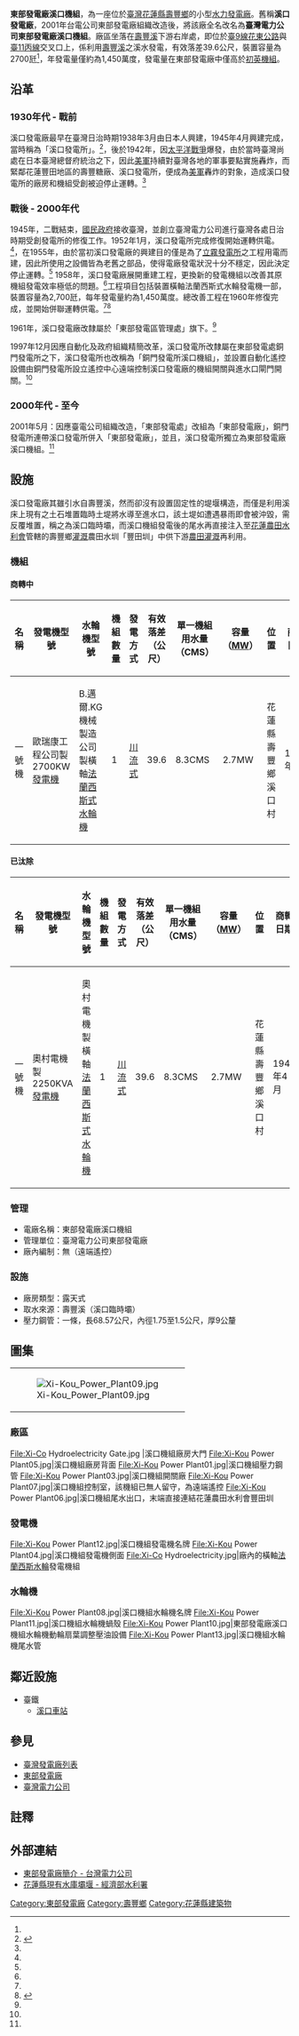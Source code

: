 {{Infobox power station 
| name               = 東部發電廠溪口機組<br>（溪口發電廠）
| official_name      = 臺灣電力公司東部發電廠溪口機組
| image              = Xi-Kou Power Plant02.jpg
| image_size         = 
| image_caption      = 東部發電廠溪口機組正面
| image_alt          = 
| location_map       = Taiwan
| location_map_width = 
| location_map_text  = 
| lat_d     = 23
| lat_m     = 48
| lat_s     = 55
| lat_NS    = N
| long_d    = 121
| long_m    = 28
| long_s    = 11
| long_EW   = E
| coordinates_type   = type:landmark
| coordinates_display= inline,title
| coordinates_ref    = 
| country            = {{ROC-TW}}
| locale             = [[花蓮縣|花蓮縣]][[壽豐鄉|壽豐鄉]]溪口村
| status             = 運轉中
| construction_began = 1938年<ref name="後山電力博物館"/>
| commissioned       = 1941年<br/>1952年（修復）<ref name="後山電力博物館">{{cite web|language=zh-tw|url=http://info.taipower.com.tw/TaipowerWeb//upload/files/28/TP551_04-17.pdf|title=後山電力博物館－獨具風格的東部發電廠|author=劉智淵|publisher=臺灣電力公司|date=2008-11（台電月刊第551期）|accessdate=2013-06-24|deadurl=yes|archiveurl=https://web.archive.org/web/20131224100102/http://info.taipower.com.tw/TaipowerWeb//upload/files/28/TP551_04-17.pdf|archivedate=2013-12-24}}</ref>
| licence_expires    = 
| decommissioned     = 
| cost               = 不詳
| owner              = [[臺灣電力公司|臺灣電力公司]]<ref name="東部發電廠簡介">{{cite web|language=zh-tw|url=http://www.taipower.com.tw/content/about/..%5C..%5CUpFile%5CPowerDevFile%5Cd225.pdf|title=東部發電廠簡介|author=|publisher=台灣電力公司|date=|accessdate=2013-06-24|deadurl=yes|archiveurl=https://web.archive.org/web/20140203144610/http://www.taipower.com.tw/UpFile/PowerDevFile/d225.pdf|archivedate=2014-02-03}}</ref>
| operator           = [[臺灣電力公司|臺灣電力公司]]<ref name="東部發電廠簡介"/>
| developer          = 花蓮港電氣所
| constructor        = 花蓮港電氣所
| generate_electricity_type       = [[川流式水力發電|川流式水力發電]]
| water_intake_from               = 壽豐溪
| hydroelectricity_generator_type = {{JPN}}奧村電機製2250KVA[[發電機|發電機]]一部（舊）<br>{{SUI}}歐瑞康工程製發電機一部（新）
| water_turbine_manu_other        = {{JPN}}奧村電機製橫軸[[法蘭西斯式水輪機|法蘭西斯式水輪機]]（舊）<br>{{GER}}B.邁爾.KG機械製造公司製橫軸[[法蘭西斯式水輪機|法蘭西斯式水輪機]]（新）
| factory_building_type           = 地面式
| water_penstock                  = 一條，長68.57公尺，內徑1.75至1.5公尺，厚9公釐
| water_hard                      = 有效落差39.6公尺
| water_consumption               = 單部：8.30 CMS
| ps_electrical_capacity          = 2.7MW
| ps_annual_generation            = 每年約1450萬度
}}
'''東部發電廠溪口機組'''，為一座位於[[臺灣|臺灣]][[花蓮縣|花蓮縣]][[壽豐鄉|壽豐鄉]]的小型[[水力發電廠|水力發電廠]]。舊稱'''溪口發電廠'''，2001年台電公司東部發電廠組織改造後，將該廠全名改名為'''臺灣電力公司東部發電廠溪口機組'''。廠區坐落在[[壽豐溪|壽豐溪]]下游右岸處，即位於[[臺9線|臺9線]][[花東公路|花東公路]]與[[臺11線|臺11丙線]]交叉口上，係利用[[壽豐溪|壽豐溪]]之溪水發電，有效落差39.6公尺，裝置容量為2700瓩<ref name="後山電力博物館"/>，年發電量僅約為1,450萬度，發電量在東部發電廠中僅高於[[東部發電廠初英機組|初英機組]]。

==沿革==
=== 1930年代 - 戰前 ===
溪口發電廠最早在臺灣日治時期1938年3月由日本人興建，1945年4月興建完成，當時稱為「溪口發電所」。<ref name="溪口發電廠小而美 支援灌溉有功">{{cite web|language=zh-tw|url=http://www.libertytimes.com.tw/2007/new/sep/22/today-north11.htm|title=溪口發電廠小而美 支援灌溉有功|author=記者簡群育／壽豐報導|publisher=自由電子報|date=2007-09-22|accessdate=2013-06-24|archive-date=2012-02-20|archive-url=https://web.archive.org/web/20120220210047/http://www.libertytimes.com.tw/2007/new/sep/22/today-north11.htm|dead-url=no}}</ref>，後於1942年，因[[太平洋戰爭|太平洋戰爭]]爆發，由於當時臺灣尚處在日本臺灣總督府統治之下，因此[[美軍|美軍]]持續對臺灣各地的軍事要點實施轟炸，而緊鄰花蓮豐田地區的壽豐糖廠、溪口發電所，便成為[[美軍|美軍]]轟炸的對象，造成溪口發電所的廠房和機組受創被迫停止運轉。<ref name="溪口發電廠小而美 支援灌溉有功"/>

=== 戰後 - 2000年代 ===
1945年，二戰結束，[[國民政府|國民政府]]接收臺灣，並創立臺灣電力公司進行臺灣各處日治時期受創發電所的修復工作。1952年1月，溪口發電所完成修復開始運轉供電。<ref name="後山電力博物館"/>，在1955年，由於當初溪口發電廠的興建目的僅是為了[[東部發電廠立霧機組|立霧發電所]]之工程用電而建，因此所使用之設備皆為老舊之部品，使得電廠發電狀況十分不穩定，因此決定停止運轉。<ref name="後山電力博物館"/>
1958年，溪口發電廠展開重建工程，更換新的發電機組以改善其原機組發電效率極低的問題。<ref name="後山電力博物館"/>工程項目包括裝置橫軸法蘭西斯式水輪發電機一部，裝置容量為2,700瓩，每年發電量約為1,450萬度。總改善工程在1960年修復完成，並開始併聯運轉供電。<ref name="後山電力博物館"/><ref>{{cite book|author= 苗允豐編撰|coauthors=|title=花蓮縣志 卷一 大事記 |year=1974 |publisher= 花蓮縣文獻委員會|location=花蓮縣 |isbn= }}</ref>

1961年，溪口發電廠改隸屬於「東部發電區管理處」旗下。<ref name="後山電力博物館"/>

1997年12月因應自動化及政府組織精簡改革，溪口發電所改隸屬在東部發電處銅門發電所之下，溪口發電所也改稱為「銅門發電所溪口機組」，並設置自動化遙控設備由銅門發電所設立遙控中心遠端控制溪口發電廠的機組開關與進水口閘門開關。<ref name="溪口發電廠小而美 支援灌溉有功"/>

=== 2000年代 - 至今 ===
2001年5月：因應臺電公司組織改造，「東部發電處」改組為「東部發電廠」，銅門發電所連帶溪口發電所併入「東部發電廠」，並且，溪口發電所獨立為東部發電廠溪口機組。<ref name="後山電力博物館"/>

== 設施 ==
溪口發電廠其雖引水自壽豐溪，然而卻沒有設置固定性的堤堰構造，而僅是利用溪床上現有之土石堆置臨時土堤將水導至進水口，該土堤如遭遇暴雨即會被沖毀，需反覆堆置，稱之為溪口臨時壩，而溪口機組發電後的尾水再直接注入至[[花蓮縣|花蓮]][[農田水利會|農田水利會]]管轄的壽豐鄉[[灌溉|灌溉]]農田水圳「豐田圳」中供下游[[農田|農田]][[灌溉|灌溉]]再利用。

=== 機組 ===
==== 商轉中 ====
{| class="wikitable "
! 名稱 !!  發電機型號 !! 水輪機型號 !! 機組數量 !! 發電方式 !! 有效落差（公尺） !! 單一機組用水量（CMS） !! 容量（[[MW|MW]]）!! 位置 !! 商轉日期 !! 狀態 
|- 
| 一號機 || {{SUI}}歐瑞康工程公司製2700KW[[發電機|發電機]] || {{GER}}B.邁爾.KG機械製造公司製橫軸[[法蘭西斯式水輪機|法蘭西斯式水輪機]] || 1 || [[川流式發電|川流式]] || 39.6 || 8.3CMS || 2.7MW || 花蓮縣壽豐鄉溪口村 || 1960年 || 商轉中
|}

==== 已汰除 ====
{| class="wikitable "
! 名稱 !!  發電機型號 !! 水輪機型號 !! 機組數量 !! 發電方式 !! 有效落差（公尺） !! 單一機組用水量（CMS） !! 容量（[[MW|MW]]）!! 位置 !! 商轉日期 !! 狀態 
|- 
| 一號機 || {{JPN}}奧村電機製2250KVA[[發電機|發電機]] || {{JPN}}奧村電機製橫軸[[法蘭西斯式水輪機|法蘭西斯式水輪機]] || 1 || [[川流式發電|川流式]] || 39.6 || 8.3CMS || 2.7MW || 花蓮縣壽豐鄉溪口村 || 1941年4月 || 已拆除
|}

=== 管理 ===
* 電廠名稱：東部發電廠溪口機組
* 管理單位：臺灣電力公司東部發電廠
* 廠內編制：無（遠端遙控）

=== 設施 ===
* 廠房類型：露天式
* 取水來源：壽豐溪（溪口臨時壩）
* 壓力鋼管：一條，長68.57公尺，內徑1.75至1.5公尺，厚9公釐

== 圖集 ==
{{clear}}
{| style="float:left"
|-
| [[File:Xi-Kou_Power_Plant09.jpg|thumb]]
|}
{{clear}}
=== 廠區 ===
<gallery>
File:Xi-Co Hydroelectricity Gate.jpg |溪口機組廠房大門
File:Xi-Kou Power Plant05.jpg|溪口機組廠房背面
File:Xi-Kou Power Plant01.jpg|溪口機組壓力鋼管
File:Xi-Kou Power Plant03.jpg|溪口機組開關廠
File:Xi-Kou Power Plant07.jpg|溪口機組控制室，該機組已無人留守，為遠端遙控
File:Xi-Kou Power Plant06.jpg|溪口機組尾水出口，末端直接連結花蓮農田水利會豐田圳
</gallery>
=== 發電機 ===
<gallery>
File:Xi-Kou Power Plant12.jpg|溪口機組發電機名牌
File:Xi-Kou Power Plant04.jpg|溪口機組發電機側面
File:Xi-Co Hydroelectricity.jpg|廠內的橫軸[[法蘭西斯式水輪機|法蘭西斯水輪]]發電機組
</gallery>
=== 水輪機 ===
<gallery>
File:Xi-Kou Power Plant08.jpg|溪口機組水輪機名牌
File:Xi-Kou Power Plant11.jpg|溪口機組水輪機蝸殼
File:Xi-Kou Power Plant10.jpg|東部發電廠溪口機組水輪機動輪扇葉調整壓油設備
File:Xi-Kou Power Plant13.jpg|溪口機組水輪機尾水管
</gallery>

==鄰近設施==
*臺鐵
**[[溪口車站|溪口車站]]

==參見==
{{commons category|Xikou Hydropower Plant}}
*[[臺灣發電廠列表|臺灣發電廠列表]]
*[[東部發電廠|東部發電廠]]
*[[臺灣電力公司|臺灣電力公司]]

==註釋==
{{reflist}}

==外部連結==
*[https://web.archive.org/web/20140203144610/http://www.taipower.com.tw/UpFile/PowerDevFile/d225.pdf 東部發電廠簡介 - 台灣電力公司]
*[https://web.archive.org/web/20131226090149/http://file.wra.gov.tw/public/PDF/27111065071.pdf 花蓮縣現有水庫壩堰 - 經濟部水利署]

{{東部發電廠}}
{{台灣發電廠}}
{{台灣日治時期發電所}}


[[Category:東部發電廠|Category:東部發電廠]]
[[Category:壽豐鄉|Category:壽豐鄉]]
[[Category:花蓮縣建築物|Category:花蓮縣建築物]]